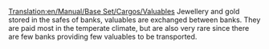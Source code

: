 [[Translation:en/Manual/Base Set/Cargos/Valuables]]
{{en/Manual/Base Set/Cargos/Cargo|
name=Valuables|
image=en/Manual/Base Set/Industries/Bank.png|
produced=[[en/Manual/Base Set/Industries/Bank]]|
accepted=[[en/Manual/Base Set/Industries/Bank]]
}}
Jewellery and gold stored in the safes of banks, valuables are exchanged between banks. They are paid most in the temperate climate, but are also very rare since there are few banks providing few valuables to be transported.